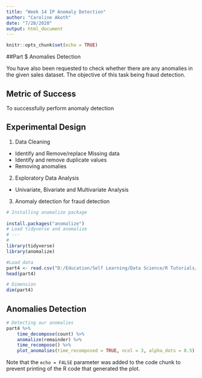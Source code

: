 ---
title: "Week 14 IP Anomaly Detection"
author: "Caroline Akoth"
date: "7/28/2020"
output: html_document
---

```{r setup, include=FALSE}
knitr::opts_chunk$set(echo = TRUE)
```

##Part  $ Anomalies Detection

You have also been requested to check whether there are any anomalies in the given sales dataset. The objective of this task being fraud detection.

## Metric of Success
To successfully perform anomaly detection

## Experimental Design

1. Data Cleaning 
  - Identify and Remove/replace  Missing data
  - Identify and remove duplicate values
  - Removing anomalies
  
2.  Exploratory Data Analysis
  - Univariate, Bivariate and Multivariate Analysis
  
3. Anomaly detection for fraud detection

```{r cars}
# Installing anomalize package
 
install.packages("anomalize")
# Load tidyverse and anomalize
# ---
# 
library(tidyverse)
library(anomalize)
```

```{r}
#Load data
part4 <- read.csv("D:/Education/Self Learning/Data Science/R Tutorials/Week 15 Unsupervised/Supermarket_Sales_Forecasting - Sales.csv")
head(part4)
```
```{r}
# Dimension
dim(part4)
```

## Anomalies Detection

```{r pressure, echo=FALSE}
# Detecting our anomalies
part4 %>%
    time_decompose(count) %>%
    anomalize(remainder) %>%
    time_recompose() %>%
    plot_anomalies(time_recomposed = TRUE, ncol = 3, alpha_dots = 0.5)
```

Note that the `echo = FALSE` parameter was added to the code chunk to prevent printing of the R code that generated the plot.
